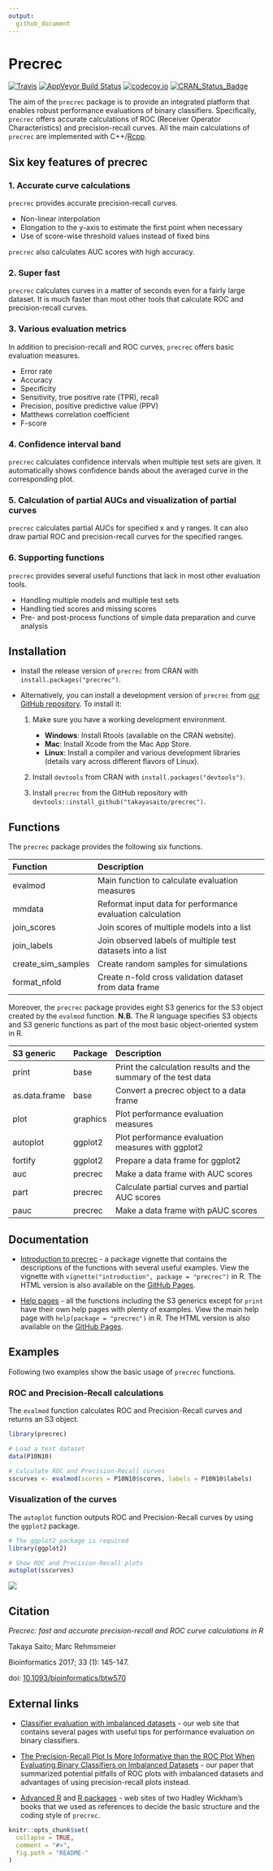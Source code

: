 ```yaml
---
output:
  github_document
---
```


# Precrec

[![Travis](https://img.shields.io/travis/takayasaito/precrec.svg?maxAge=2592000)](https://travis-ci.org/takayasaito/precrec)
[![AppVeyor Build Status](https://ci.appveyor.com/api/projects/status/github/takayasaito/precrec?branch=master&svg=true)](https://ci.appveyor.com/project/takayasaito/precrec)
[![codecov.io](https://codecov.io/github/takayasaito/precrec/coverage.svg?branch=master)](https://codecov.io/github/takayasaito/precrec?branch=master)
[![CRAN_Status_Badge](http://www.r-pkg.org/badges/version/precrec)](https://cran.r-project.org/package=precrec)

The aim of the `precrec` package is to provide an integrated platform that enables robust performance evaluations of binary classifiers. Specifically, `precrec` offers accurate calculations of ROC (Receiver Operator Characteristics) and precision-recall curves. All the main calculations of `precrec` are implemented with C++/[Rcpp](https://cran.r-project.org/package=Rcpp).

## Six key features of precrec

### 1. Accurate curve calculations
`precrec` provides accurate precision-recall curves.

- Non-linear interpolation
- Elongation to the y-axis to estimate the first point when necessary
- Use of score-wise threshold values instead of fixed bins

`precrec` also calculates AUC scores with high accuracy.

### 2. Super fast
`precrec` calculates curves in a matter of seconds even for a fairly large dataset. It is much faster than most other tools that calculate ROC and precision-recall curves. 

### 3. Various evaluation metrics
In addition to precision-recall and ROC curves, `precrec` offers basic evaluation measures.

- Error rate
- Accuracy
- Specificity
- Sensitivity, true positive rate (TPR), recall
- Precision, positive predictive value (PPV)
- Matthews correlation coefficient
- F\-score

### 4. Confidence interval band
`precrec` calculates confidence intervals when multiple test sets are given. It automatically shows confidence bands about the averaged curve in the 
corresponding plot. 

### 5. Calculation of partial AUCs and visualization of partial curves
`precrec` calculates partial AUCs for specified x and y ranges. It can also
draw partial ROC and precision-recall curves for the specified ranges.

### 6. Supporting functions
`precrec` provides several useful functions that lack in most other evaluation tools. 

- Handling multiple models and multiple test sets
- Handling tied scores and missing scores
- Pre- and post-process functions of simple data preparation and curve analysis

## Installation

* Install the release version of `precrec` from CRAN with `install.packages("precrec")`.

* Alternatively, you can install a development version of `precrec` from [our GitHub repository](https://github.com/takayasaito/precrec). To install it:

    1. Make sure you have a working development environment.
        * **Windows**: Install Rtools (available on the CRAN website).
        * **Mac**: Install Xcode from the Mac App Store.
        * **Linux**: Install a compiler and various development libraries (details vary across different flavors of Linux).

    2. Install `devtools` from CRAN with `install.packages("devtools")`.

    3. Install `precrec` from the GitHub repository with `devtools::install_github("takayasaito/precrec")`.

## Functions
The `precrec` package provides the following six functions.

Function           Description 
------------------ -----------------------------------------------------------
           evalmod Main function to calculate evaluation measures
            mmdata Reformat input data for performance evaluation calculation
       join_scores Join scores of multiple models into a list
       join_labels Join observed labels of multiple test datasets into a list     
create_sim_samples Create random samples for simulations
      format_nfold Create n-fold cross validation dataset from data frame
    
Moreover, the `precrec` package provides eight S3 generics for the S3 object created by the `evalmod` function. **N.B.** The R language specifies S3 objects and S3 generic functions as part of the most basic object-oriented system in R.

S3 generic       Package   Description 
---------------  --------  ------------------------------------------------------------------
         print   base      Print the calculation results and the summary of the test data
 as.data.frame   base      Convert a precrec object to a data frame
          plot   graphics  Plot performance evaluation measures
      autoplot   ggplot2   Plot performance evaluation measures with ggplot2
       fortify   ggplot2   Prepare a data frame for ggplot2
           auc   precrec   Make a data frame with AUC scores
          part   precrec   Calculate partial curves and partial AUC scores
          pauc   precrec   Make a data frame with pAUC scores
          
## Documentation
- [Introduction to precrec](http://takayasaito.github.io/precrec/articles/introduction.html) - a package vignette that contains the descriptions of the functions with several useful examples. View the vignette with `vignette("introduction", package = "precrec")` in R. The HTML version is also available on the [GitHub Pages](http://takayasaito.github.io/precrec/articles/introduction.html).

- [Help pages](http://takayasaito.github.io/precrec/reference) - all the functions including the S3 generics except for `print` have their own help pages with plenty of examples. View the main help page with `help(package = "precrec")` in R. The HTML version is also available on the [GitHub Pages](http://takayasaito.github.io/precrec/reference).

## Examples

Following two examples show the basic usage of `precrec` functions.

### ROC and Precision-Recall calculations

The `evalmod` function calculates ROC and Precision-Recall curves and returns an S3 object.
```r
library(precrec)

# Load a test dataset
data(P10N10)

# Calculate ROC and Precision-Recall curves
sscurves <- evalmod(scores = P10N10$scores, labels = P10N10$labels)
```

### Visualization of the curves

The `autoplot` function outputs ROC and Precision-Recall curves by using the 
`ggplot2` package.
```r
# The ggplot2 package is required 
library(ggplot2)

# Show ROC and Precision-Recall plots
autoplot(sscurves)

```

![](https://rawgit.com/takayasaito/precrec/master/README_files/figure-markdown_github/unnamed-chunk-2-1.png)

## Citation
*Precrec: fast and accurate precision-recall and ROC curve calculations in R*

Takaya Saito; Marc Rehmsmeier

Bioinformatics 2017; 33 (1): 145-147.

doi: [10.1093/bioinformatics/btw570](https://doi.org/10.1093/bioinformatics/btw570)

## External links
- [Classifier evaluation with imbalanced datasets](https://classeval.wordpress.com/) - our web site that contains several pages with useful tips for performance evaluation on binary classifiers.

- [The Precision-Recall Plot Is More Informative than the ROC Plot When Evaluating Binary Classifiers on Imbalanced Datasets](http://journals.plos.org/plosone/article?id=10.1371/journal.pone.0118432) -  our paper that summarized potential pitfalls of ROC plots with imbalanced datasets and advantages of using precision-recall plots instead.

- [Advanced R](http://adv-r.had.co.nz/) and [R packages](http://r-pkgs.had.co.nz/) - web sites of two Hadley Wickham's books that we used as references to decide the basic structure and the coding style of `precrec`.
 
```r
knitr::opts_chunk$set(
  collapse = TRUE,
  comment = "#>",
  fig.path = "README-"
)
```
